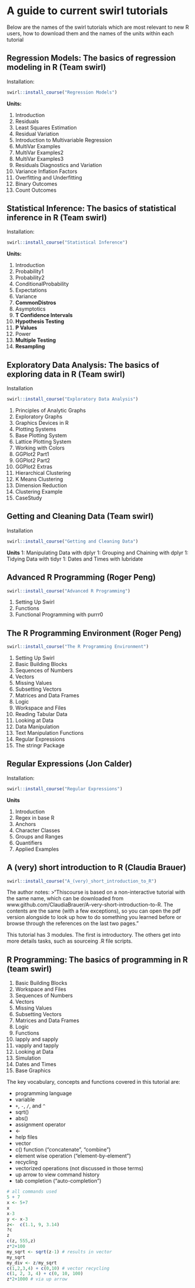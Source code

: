 # A guide to current swirl tutorials 

Below are the names of the swirl tutorials which are most relevant to new R users, how to download them and the names of the units within each tutorial 

## Regression Models: The basics of regression modeling in R (Team swirl)

Installation:
```r
swirl::install_course("Regression Models")
```

**Units:**

1. Introduction
1. Residuals
1. Least Squares Estimation
1. Residual Variation
1. Introduction to Multivariable Regression
1. MultiVar Examples
1. MultiVar Examples2
1. MultiVar Examples3
1. Residuals Diagnostics and Variation
1. Variance Inflation Factors
1. Overfitting and Underfitting
1. Binary Outcomes
1. Count Outcomes


## Statistical Inference: The basics of statistical inference in R (Team swirl)

Installation:
```r
swirl::install_course("Statistical Inference")
```

**Units:**

1. Introduction
1. Probability1
1. Probability2
1. ConditionalProbability
1. Expectations
1. Variance                
1. **CommonDistros**           
1. Asymptotics
1. **T Confidence Intervals**
1. **Hypothesis Testing**     
1. **P Values**               
1. Power
1. **Multiple Testing**       
1. **Resampling**          


## Exploratory Data Analysis: The basics of exploring data in R (Team swirl)

Installation
```r
swirl::install_course("Exploratory Data Analysis")
```


1. Principles of Analytic Graphs
1. Exploratory Graphs
1. Graphics Devices in R
1. Plotting Systems
1. Base Plotting System
1. Lattice Plotting System
1. Working with Colors
1. GGPlot2 Part1
1. GGPlot2 Part2
1. GGPlot2 Extras
1. Hierarchical Clustering
1. K Means Clustering
1. Dimension Reduction
1. Clustering Example
1. CaseStudy

## Getting and Cleaning Data (Team swirl)

Installation
```r
swirl::install_course("Getting and Cleaning Data")
```

**Units**
1: Manipulating Data with dplyr
1: Grouping and Chaining with dplyr
1: Tidying Data with tidyr
1: Dates and Times with lubridate

## Advanced R Programming (Roger Peng)

```r
swirl::install_course("Advanced R Programming")

```


1. Setting Up Swirl
1. Functions
1. Functional Programming with purrr0

## The R Programming Environment (Roger Peng)

```r
swirl::install_course("The R Programming Environment")

```

1. Setting Up Swirl
1. Basic Building Blocks
1. Sequences of Numbers
1. Vectors
1. Missing Values
1. Subsetting Vectors
1. Matrices and Data Frames
1. Logic
1. Workspace and Files
1. Reading Tabular Data
1. Looking at Data
1. Data Manipulation
1. Text Manipulation Functions
1. Regular Expressions
1.  The stringr Package

## Regular Expressions (Jon Calder)

Installation:
```r
swirl::install_course("Regular Expressions")
```

**Units**

1. Introduction
1. Regex in base R
1. Anchors
1. Character Classes
1. Groups and Ranges
1. Quantifiers
1. Applied Examples

## A (very) short introduction to R (Claudia Brauer)

```r
swirl::install_course("A_(very)_short_introduction_to_R")
```

The author notes: 
>"Thiscourse is based on a non-interactive tutorial with the same name, which can be downloaded from www.github.com/ClaudiaBrauer/A-very-short-introduction-to-R. The contents are the same (with a few exceptions), so you can open the pdf version alongside to look up how to do something you learned before or browse through the references on the last two pages."

This tutorial has 3 modules.  The first is introductory.  The others get into more details tasks, such as sourceing .R file scripts.



<!-- Data Science and R -->
<!-- source("http://wush978.github.io/R/init-swirl.R") -->

<!-- Google Forms Course -->
<!-- Sean Cross -->
<!-- "An example course that instructors can use as a template for collecting students’ progress through a swirl course. This approach is recommended for courses that are taught in person." -->
<!-- swirl::install_course_github("seankross", "Google_Forms_Course") -->


## R Programming: The basics of programming in R (team swirl)


1. Basic Building Blocks      
1. Workspace and Files
1. Sequences of Numbers       
1. Vectors
1. Missing Values             
1. Subsetting Vectors
1. Matrices and Data Frames   
1. Logic
1. Functions                 
1. lapply and sapply
1. vapply and tapply        
1. Looking at Data
1. Simulation                
1. Dates and Times
1. Base Graphics


The key vocabulary, concepts and functions  covered in this tutorial are:

* programming language
* variable
* `+`, `-`, `/`, and `^`
* sqrt()
* abs()
* assignment operator
* <-
* help files
* vector
* c() function ("concatenate", "combine")
* element wise operation ("element-by-element")
* recycling
* vectorized operations (not discussed in those terms)
* up arrow to view command history
* tab completion ("auto-completion")

```r
# all commands used
5 + 7
x <- 5+7
x
x-3
y <- x-3
z<-  c(1.1, 9, 3.14)
?c
z
c(z, 555,z)
z*2+100
my_sqrt <- sqrt(z-1) # results in vector
my_sqrt
my_div <- z/my_sqrt
c(1,2,3,4) + c(0,10) # vector recycling
c(1, 2, 3, 4) + c(0, 10, 100)
z*2+1000 # via up arrow
```





